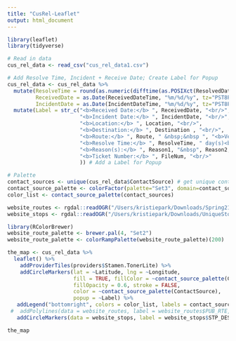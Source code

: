 ```yaml
---
title: "CusRel-Leaflet"
output: html_document
---
```


```r
library(leaflet)
library(tidyverse)
```

```r
# Read in data
cus_rel_data <- read_csv("cus_rel_data1.csv")
```

```r
# Add Resolve Time, Incident + Receive Date; Create Label for Popup
cus_rel_data <- cus_rel_data %>% 
  mutate(ResolveTime = round(as.numeric(difftime(as.POSIXct(ResolvedDateTime), as.POSIXct(ReceivedDateTime), units = "days"))), 
         ReceivedDate = as.Date(ReceivedDateTime, "%m/%d/%y", tz="PST8PDT"), 
         IncidentDate = as.Date(IncidentDateTime, "%m/%d/%y", tz="PST8PDT")) %>% 
  mutate(Label = str_c("<b>Received Date:</b> ", ReceivedDate, "<br/>",
                       "<b>Incident Date:</b> ", IncidentDate, "<br/>",
                       "<b>Location:</b> ", Location, "<br/>", 
                       "<b>Destination:</b> ", Destination , "<br/>",
                       "<b>Route:</b> ", Route, " &nbsp;&nbsp ", "<b>Vehicle #:</b> ", VehNo, "<br/>", 
                       "<b>Resolve Time:</b> ", ResolveTime, " day(s)<br/>", 
                       "<b>Reason(s):</b> ", Reason1, "&nbsp", Reason2,
                       "<b>Ticket Number:</b> ", FileNum, "<br/>" 
                       )) # Add a Label for Popup
```

```r
# Palette
contact_sources <- unique(cus_rel_data$ContactSource) # get unique contact sources
contact_source_palette <- colorFactor(palette="Set3", domain=contact_sources)
color_list <- contact_source_palette(contact_sources)
```

```r
website_routes <- rgdal::readOGR("/Users/kristiepark/Downloads/Spring21RouteShape_MidSignup (2).json")
website_stops <- rgdal::readOGR("/Users/kristiepark/Downloads/UniqueStops_Spring21_MS (1).json")
```

```r
library(RColorBrewer)
website_route_palette <- brewer.pal(4, "Set2")
website_route_palette <- colorRampPalette(website_route_palette)(200)
```


```r
the_map <- cus_rel_data %>%
  leaflet() %>%
    addProviderTiles(providers$Stamen.TonerLite) %>%
    addCircleMarkers(lat = ~Latitude, lng = ~Longitude, 
                     fill = TRUE, fillColor = ~contact_source_palette(ContactSource), 
                     fillOpacity = 0.6, stroke = FALSE, 
                     color = ~contact_source_palette(ContactSource), 
                     popup = ~Label) %>%
   addLegend("bottomright", colors = color_list, labels = contact_sources, title = "Contact Source") %>% 
 #  addPolylines(data = website_routes, label = website_routes$PUB_RTE, group = "Show Routes", color = website_route_palette) %>% 
   addCircleMarkers(data = website_stops, label = website_stops$STP_DESCRI, group = "Show Stops", color = "black", radius = 0.05)  

the_map
```


